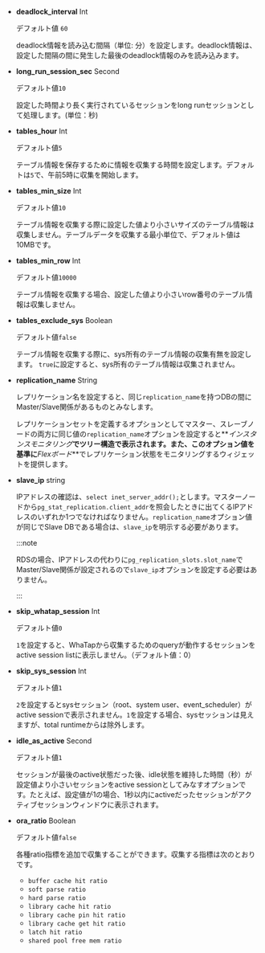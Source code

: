 <InDoc product ='mysql,mysql-v1'>

-   **deadlock_interval** <span class='type'>Int</span>

    デフォルト値 `60`

    deadlock情報を読み込む間隔（単位: 分）を設定します。deadlock情報は、設定した間隔の間に発生した最後のdeadlock情報のみを読み込みます。

</InDoc>

<Xclude product ='redis'>

-   **long_run_session_sec** <span class='type'>Second</span>

    デフォルト値`10`

    設定した時間より長く実行されているセッションをlong runセッションとして処理します。(単位：秒)

-   **tables_hour** <span class='type'>Int</span>

    デフォルト値`5`

    テーブル情報を保存するために情報を収集する時間を設定します。デフォルトは`5`で、午前5時に収集を開始します。

-   **tables_min_size** <span class='type'>Int</span>

    デフォルト値`10`

    テーブル情報を収集する際に設定した値より小さいサイズのテーブル情報は収集しません。テーブルデータを収集する最小単位で、デフォルト値は10MBです。

-   **tables_min_row** <span class='type'>Int</span>

    デフォルト値`10000`

    テーブル情報を収集する場合、設定した値より小さいrow番号のテーブル情報は収集しません。

</Xclude>

<InDoc product='oracle,tibero'>

-   **tables_exclude_sys** <span class='type'>Boolean</span>

    デフォルト値`false`

    テーブル情報を収集する際に、sys所有のテーブル情報の収集有無を設定します。 `true`に設定すると、sys所有のテーブル情報は収集されません。

</InDoc>

<Xclude product='cubrid,redis'>

-   **replication_name** <span class='type'>String</span>

    レプリケーション名を設定すると、同じ`replication_name`を持つDBの間にMaster/Slave関係があるものとみなします。

    レプリケーションセットを定義するオプションとしてマスター、スレーブノードの両方に同じ値の`replication_name`オプションを設定すると**_インスタンスモニタリング_**でツリー構造で表示されます。また、このオプション値を基準に**_Flexボード_**でレプリケーション状態をモニタリングするウィジェットを提供します。

</Xclude>

<InDoc product='postgresql'>

-   **slave_ip** <span class='type'>string</span>

    IPアドレスの確認は、`select inet_server_addr();`とします。マスターノードから`pg_stat_replication.client_addr`を照会したときに出てくるIPアドレスのいずれか1つでなければなりません。`replication_name`オプション値が同じでSlave DBである場合は、`slave_ip`を明示する必要があります。

    :::note

    RDSの場合、IPアドレスの代わりに`pg_replication_slots.slot_name`でMaster/Slave関係が設定されるので`slave_ip`オプションを設定する必要はありません。

    :::

</InDoc>

<Xclude product='cubrid,redis'>

-   **skip_whatap_session** <span class='type'>Int</span>

    デフォルト値`0`

    `1`を設定すると、WhaTapから収集するためのqueryが動作するセッションをactive session listに表示しません。（デフォルト値：0）

</Xclude>

<InDoc product='mysql,mysql-v1'>

-   **skip_sys_session** <span class='type'>Int</span>

    デフォルト値`1`

    `2`を設定するとsysセッション（root、system user、event_scheduler）がactive sessionで表示されません。`1`を設定する場合、sysセッションは見えますが、total runtimeからは除外します。

</InDoc>

<InDoc product='redis'>

-   **idle_as_active** <span class='type'>Second</span>

    デフォルト値`1`

    セッションが最後のactive状態だった後、idle状態を維持した時間（秒）が設定値より小さいセッションをactive sessionとしてみなすオプションです。たとえば、設定値が1の場合、1秒以内にactiveだったセッションがアクティブセッションウィンドウに表示されます。

</InDoc>

<InDoc product='oracle'>

-   **ora_ratio** <span class='type'>Boolean</span>

    デフォルト値`false`

    各種ratio指標を追加で収集することができます。収集する指標は次のとおりです。

    -   `buffer cache hit ratio`
    -   `soft parse ratio`
    -   `hard parse ratio`
    -   `library cache hit ratio`
    -   `library cache pin hit ratio`
    -   `library cache get hit ratio`
    -   `latch hit ratio`
    -   `shared pool free mem ratio`

</InDoc>
